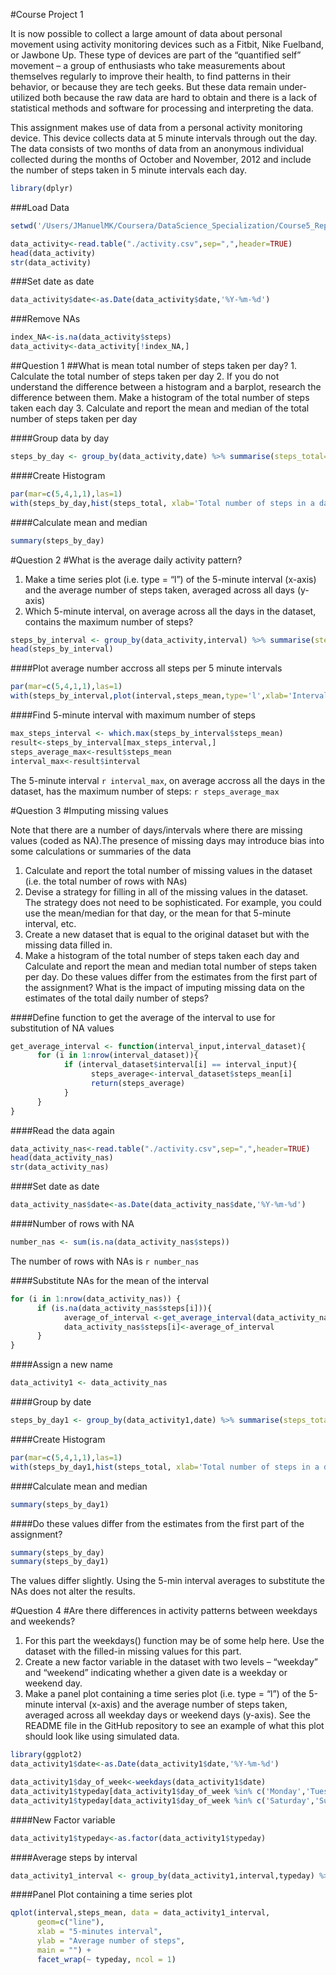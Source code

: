 #Course Project 1

It is now possible to collect a large amount of data about personal movement using activity monitoring devices such as a Fitbit, Nike Fuelband, or Jawbone Up. These type of devices are part of the “quantified self” movement – a group of enthusiasts who take measurements about themselves regularly to improve their health, to find patterns in their behavior, or because they are tech geeks. But these data remain under-utilized both because the raw data are hard to obtain and there is a lack of statistical methods and software for processing and interpreting the data.

This assignment makes use of data from a personal activity monitoring device. This device collects data at 5 minute intervals through out the day. The data consists of two months of data from an anonymous individual collected during the months of October and November, 2012 and include the number of steps taken in 5 minute intervals each day.

```r
library(dplyr)
```

###Load Data
```r
setwd('/Users/JManuelMK/Coursera/DataScience_Specialization/Course5_ReproducibleResearch/Week2/')
```

```r
data_activity<-read.table("./activity.csv",sep=",",header=TRUE)
head(data_activity)
str(data_activity)
```

###Set date as date
```r
data_activity$date<-as.Date(data_activity$date,'%Y-%m-%d')
```

###Remove NAs
```r
index_NA<-is.na(data_activity$steps)
data_activity<-data_activity[!index_NA,]
```

##Question 1
##What is mean total number of steps taken per day?
1. Calculate the total number of steps taken per day
2. If you do not understand the difference between a histogram and a barplot, research the difference between them. Make a histogram of the total number of steps taken each day
3. Calculate and report the mean and median of the total number of steps taken per day

####Group data by day
```r
steps_by_day <- group_by(data_activity,date) %>% summarise(steps_total=sum(steps))
```

####Create Histogram
```r
par(mar=c(5,4,1,1),las=1)
with(steps_by_day,hist(steps_total, xlab='Total number of steps in a day', ylab='Frequency of days', main='Histogram number of steps in a day'))
```

####Calculate mean and median
```r
summary(steps_by_day)
```

#Question 2
#What is the average daily activity pattern?

1. Make a time series plot (i.e. type = "l") of the 5-minute interval (x-axis) and the average number of steps taken, averaged across all days (y-axis)
2. Which 5-minute interval, on average across all the days in the dataset, contains the maximum number of steps?

```r
steps_by_interval <- group_by(data_activity,interval) %>% summarise(steps_mean=mean(steps))
head(steps_by_interval)
```

####Plot average number accross all steps per 5 minute intervals
```r
par(mar=c(5,4,1,1),las=1)
with(steps_by_interval,plot(interval,steps_mean,type='l',xlab='Interval',ylab='Average number of steps',main='Average number of steps across all days'))
```

####Find 5-minute interval with maximum number of steps
```r
max_steps_interval <- which.max(steps_by_interval$steps_mean)
result<-steps_by_interval[max_steps_interval,]
steps_average_max<-result$steps_mean
interval_max<-result$interval
```
The 5-minute interval `r interval_max`, on average accross all the days in the dataset, has the maximum number of steps: `r steps_average_max`

#Question 3
#Imputing missing values

Note that there are a number of days/intervals where there are missing values (coded as NA).The presence of missing days may introduce bias into some calculations or summaries of the data

1. Calculate and report the total number of missing values in the dataset (i.e. the total number of rows with NAs)
2. Devise a strategy for filling in all of the missing values in the dataset. The strategy does not need to be sophisticated. For example, you could use the mean/median for that day, or the mean for that 5-minute interval, etc.
3. Create a new dataset that is equal to the original dataset but with the missing data filled in.
4. Make a histogram of the total number of steps taken each day and Calculate and report the mean and median total number of steps taken per day. Do these values differ from the estimates from the first part of the assignment? What is the impact of imputing missing data on the estimates of the total daily number of steps?

####Define function to get the average of the interval to use for substitution of NA values
```r
get_average_interval <- function(interval_input,interval_dataset){
      for (i in 1:nrow(interval_dataset)){
            if (interval_dataset$interval[i] == interval_input){
                  steps_average<-interval_dataset$steps_mean[i]
                  return(steps_average)
            }
      }
}
```

####Read the data again
```r
data_activity_nas<-read.table("./activity.csv",sep=",",header=TRUE)
head(data_activity_nas)
str(data_activity_nas)
```

####Set date as date
```r
data_activity_nas$date<-as.Date(data_activity_nas$date,'%Y-%m-%d')
```

####Number of rows with NA
```r
number_nas <- sum(is.na(data_activity_nas$steps))
```
The number of rows with NAs is `r number_nas`

####Substitute NAs for the mean of the interval
```r
for (i in 1:nrow(data_activity_nas)) {
      if (is.na(data_activity_nas$steps[i])){
            average_of_interval <-get_average_interval(data_activity_nas$interval[i],steps_by_interval) 
            data_activity_nas$steps[i]<-average_of_interval
      }
}
```
####Assign a new name
```r
data_activity1 <- data_activity_nas
```
####Group by date
```r
steps_by_day1 <- group_by(data_activity1,date) %>% summarise(steps_total=sum(steps))
```
####Create Histogram
```r
par(mar=c(5,4,1,1),las=1)
with(steps_by_day1,hist(steps_total, xlab='Total number of steps in a day', ylab='Frequency of days', main='Histogram number of steps in a day'))
```

####Calculate mean and median
```r
summary(steps_by_day1)
```
####Do these values differ from the estimates from the first part of the assignment? 
```r
summary(steps_by_day)
summary(steps_by_day1)
```
The values differ slightly. Using the 5-min interval averages to substitute the NAs does not alter the results.

#Question 4
#Are there differences in activity patterns between weekdays and weekends?

1. For this part the weekdays() function may be of some help here. Use the dataset with the filled-in missing values for this part. 
2. Create a new factor variable in the dataset with two levels – “weekday” and “weekend” indicating whether a given date is a weekday or weekend day.
3. Make a panel plot containing a time series plot (i.e. type = "l") of the 5-minute interval (x-axis) and the average number of steps taken, averaged across all weekday days or weekend days (y-axis). See the README file in the GitHub repository to see an example of what this plot should look like using simulated data.

```r
library(ggplot2)
data_activity1$date<-as.Date(data_activity1$date,'%Y-%m-%d') 

data_activity1$day_of_week<-weekdays(data_activity1$date)
data_activity1$typeday[data_activity1$day_of_week %in% c('Monday','Tuesday','Wednesday','Thursday','Friday')] <- 'weekday'
data_activity1$typeday[data_activity1$day_of_week %in% c('Saturday','Sunday')] <- 'weekend'
```
####New Factor variable
```r
data_activity1$typeday<-as.factor(data_activity1$typeday)
```
####Average steps by interval
```r
data_activity1_interval <- group_by(data_activity1,interval,typeday) %>% summarise(steps_mean=mean(steps))
```

####Panel Plot containing a time series plot
```r
qplot(interval,steps_mean, data = data_activity1_interval, 
      geom=c("line"),
      xlab = "5-minutes interval", 
      ylab = "Average number of steps", 
      main = "") +
      facet_wrap(~ typeday, ncol = 1)
```
